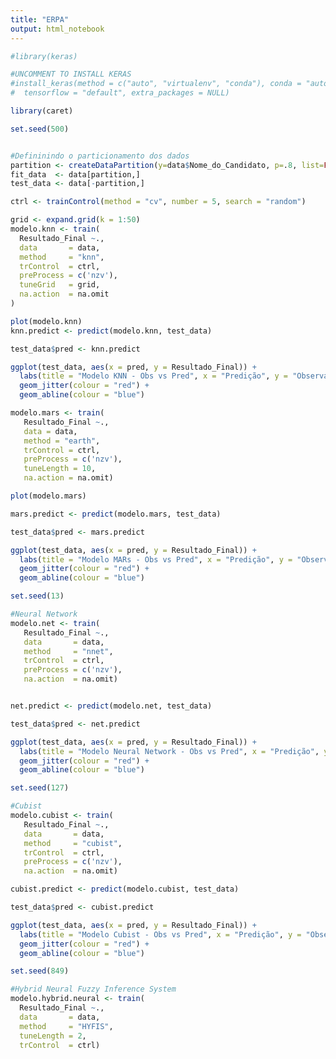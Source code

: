 ```yaml
---
title: "ERPA"
output: html_notebook
---
```

 

```r

#library(keras)

#UNCOMMENT TO INSTALL KERAS
#install_keras(method = c("auto", "virtualenv", "conda"), conda = "auto",
#  tensorflow = "default", extra_packages = NULL)

library(caret)

```

```r

set.seed(500)


#Defininindo o particionamento dos dados
partition <- createDataPartition(y=data$Nome_do_Candidato, p=.8, list=FALSE)
fit_data  <- data[partition,]
test_data <- data[-partition,]

ctrl <- trainControl(method = "cv", number = 5, search = "random")

```


```r

grid <- expand.grid(k = 1:50)
modelo.knn <- train(
  Resultado_Final ~.,
  data       = data,
  method     = "knn",
  trControl  = ctrl,
  preProcess = c('nzv'),
  tuneGrid   = grid,
  na.action  = na.omit
)

plot(modelo.knn)
knn.predict <- predict(modelo.knn, test_data)

test_data$pred <- knn.predict

ggplot(test_data, aes(x = pred, y = Resultado_Final)) +
  labs(title = "Modelo KNN - Obs vs Pred", x = "Predição", y = "Observado")+
  geom_jitter(colour = "red") +
  geom_abline(colour = "blue")
```

```r

modelo.mars <- train(
   Resultado_Final ~.,
   data = data, 
   method = "earth", 
   trControl = ctrl,
   preProcess = c('nzv'),
   tuneLength = 10,
   na.action = na.omit)

plot(modelo.mars)

mars.predict <- predict(modelo.mars, test_data)

test_data$pred <- mars.predict

ggplot(test_data, aes(x = pred, y = Resultado_Final)) +
  labs(title = "Modelo MARs - Obs vs Pred", x = "Predição", y = "Observado")+
  geom_jitter(colour = "red") +
  geom_abline(colour = "blue")
```


```r

set.seed(13)

#Neural Network
modelo.net <- train(
   Resultado_Final ~.,
   data       = data, 
   method     = "nnet", 
   trControl  = ctrl,
   preProcess = c('nzv'),
   na.action  = na.omit)


net.predict <- predict(modelo.net, test_data)

test_data$pred <- net.predict

ggplot(test_data, aes(x = pred, y = Resultado_Final)) +
  labs(title = "Modelo Neural Network - Obs vs Pred", x = "Predição", y = "Observado")+
  geom_jitter(colour = "red") +
  geom_abline(colour = "blue")

```

```r
set.seed(127)

#Cubist
modelo.cubist <- train(
   Resultado_Final ~.,
   data       = data, 
   method     = "cubist", 
   trControl  = ctrl,
   preProcess = c('nzv'),
   na.action  = na.omit)

cubist.predict <- predict(modelo.cubist, test_data)

test_data$pred <- cubist.predict

ggplot(test_data, aes(x = pred, y = Resultado_Final)) +
  labs(title = "Modelo Cubist - Obs vs Pred", x = "Predição", y = "Observado")+
  geom_jitter(colour = "red") +
  geom_abline(colour = "blue")
```




```r
set.seed(849)

#Hybrid Neural Fuzzy Inference System
modelo.hybrid.neural <- train(
  Resultado_Final ~.,
  data       = data,
  method     = "HYFIS", 
  tuneLength = 2,
  trControl  = ctrl)

```




